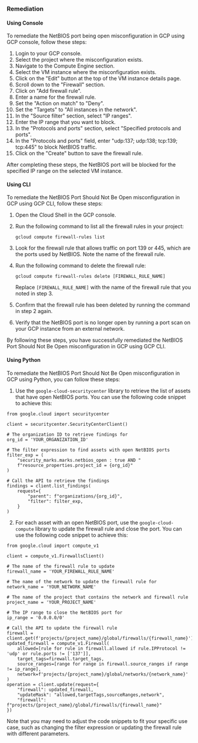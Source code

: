 ### Remediation

#### Using Console

To remediate the NetBIOS port being open misconfiguration in GCP using GCP console, follow these steps:

1. Login to your GCP console.
2. Select the project where the misconfiguration exists.
3. Navigate to the Compute Engine section.
4. Select the VM instance where the misconfiguration exists.
5. Click on the "Edit" button at the top of the VM instance details page.
6. Scroll down to the "Firewall" section.
7. Click on "Add firewall rule".
8. Enter a name for the firewall rule.
9. Set the "Action on match" to "Deny".
10. Set the "Targets" to "All instances in the network".
11. In the "Source filter" section, select "IP ranges".
12. Enter the IP range that you want to block.
13. In the "Protocols and ports" section, select "Specified protocols and ports".
14. In the "Protocols and ports" field, enter "udp:137; udp:138; tcp:139; tcp:445" to block NetBIOS traffic.
15. Click on the "Create" button to save the firewall rule.

After completing these steps, the NetBIOS port will be blocked for the specified IP range on the selected VM instance.

#### Using CLI

To remediate the NetBIOS Port Should Not Be Open misconfiguration in GCP using GCP CLI, follow these steps:

1. Open the Cloud Shell in the GCP console.

2. Run the following command to list all the firewall rules in your project:
   
   ```
   gcloud compute firewall-rules list
   ```

3. Look for the firewall rule that allows traffic on port 139 or 445, which are the ports used by NetBIOS. Note the name of the firewall rule.

4. Run the following command to delete the firewall rule:
   
   ```
   gcloud compute firewall-rules delete [FIREWALL_RULE_NAME]
   ```

   Replace `[FIREWALL_RULE_NAME]` with the name of the firewall rule that you noted in step 3.

5. Confirm that the firewall rule has been deleted by running the command in step 2 again.

6. Verify that the NetBIOS port is no longer open by running a port scan on your GCP instance from an external network.

By following these steps, you have successfully remediated the NetBIOS Port Should Not Be Open misconfiguration in GCP using GCP CLI.

#### Using Python

To remediate the NetBIOS Port Should Not Be Open misconfiguration in GCP using Python, you can follow these steps:

1. Use the `google-cloud-securitycenter` library to retrieve the list of assets that have open NetBIOS ports. You can use the following code snippet to achieve this:

```
from google.cloud import securitycenter

client = securitycenter.SecurityCenterClient()

# The organization ID to retrieve findings for
org_id = 'YOUR_ORGANIZATION_ID'

# The filter expression to find assets with open NetBIOS ports
filter_exp = (
    "security_marks.marks.netbios_open : true AND "
    f"resource_properties.project_id = {org_id}"
)

# Call the API to retrieve the findings
findings = client.list_findings(
    request={
        "parent": f"organizations/{org_id}",
        "filter": filter_exp,
    }
)
```

2. For each asset with an open NetBIOS port, use the `google-cloud-compute` library to update the firewall rule and close the port. You can use the following code snippet to achieve this:

```
from google.cloud import compute_v1

client = compute_v1.FirewallsClient()

# The name of the firewall rule to update
firewall_name = 'YOUR_FIREWALL_RULE_NAME'

# The name of the network to update the firewall rule for
network_name = 'YOUR_NETWORK_NAME'

# The name of the project that contains the network and firewall rule
project_name = 'YOUR_PROJECT_NAME'

# The IP range to close the NetBIOS port for
ip_range = '0.0.0.0/0'

# Call the API to update the firewall rule
firewall = client.get(f'projects/{project_name}/global/firewalls/{firewall_name}')
updated_firewall = compute_v1.Firewall(
    allowed=[rule for rule in firewall.allowed if rule.IPProtocol != 'udp' or rule.ports != ['137']],
    target_tags=firewall.target_tags,
    source_ranges=[range for range in firewall.source_ranges if range != ip_range],
    network=f'projects/{project_name}/global/networks/{network_name}'
)
operation = client.update(request={
    "firewall": updated_firewall,
    "updateMask": "allowed,targetTags,sourceRanges,network",
    "firewall": f"projects/{project_name}/global/firewalls/{firewall_name}"
})
```

Note that you may need to adjust the code snippets to fit your specific use case, such as changing the filter expression or updating the firewall rule with different parameters.

